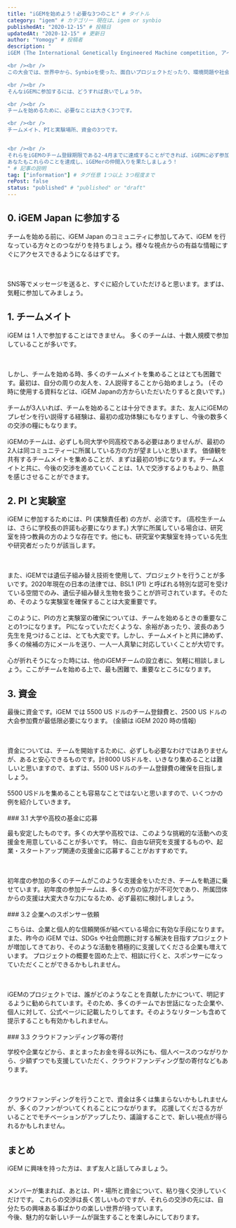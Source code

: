 ```yaml
---
title: "iGEMを始めよう！必要な3つのこと" # タイトル
category: "igem" # カテゴリー 現在は、igem or synbio
publishedAt: "2020-12-15" # 投稿日
updatedAt: "2020-12-15" # 更新日
author: "Yomogy" # 投稿者
description: "
iGEM (The International Genetically Engineered Machine competition, アイジェム) は、Synbio (合成生物学) に関する、世界最大の大会です。

<br /><br />
この大会では、世界中から、Synbioを使った、面白いプロジェクトだったり、環境問題や社会問題を解決するようなインパクトがあるプロジェクトが、多く発表されています。そしてその出身者たちは、150以上のスタートアップを設立したり、研究者になったりと、Synbioの登竜門的な大会になっています。

<br /><br />
そんなiGEMに参加するには、どうすれば良いでしょうか。

<br /><br />
チームを始めるために、必要なことは大きく3つです。

<br /><br />
チームメイト、PIと実験場所、資金の3つです。


<br /><br />
それらをiGEMのチーム登録期限である2-4月までに達成することができれば、iGEMに必ず参加できます。
あなたもこれらのことを達成し、iGEMerの仲間入りを果たしましょう！
" # 記事の説明
tag: ["information"] # タグ任意 1つ以上 3つ程度まで
rePost: false
status: "published" # "published" or "draft"
---
```


## 0. iGEM Japan に参加する

チームを始める前に、iGEM Japan のコミュニティに参加してみて、iGEM を行なっている方々とのつながりを持ちましょう。様々な視点からの有益な情報にすぐにアクセスできるようになるはずです。

<br />
<br />
SNS等でメッセージを送ると、すぐに紹介していただけると思います。まずは、気軽に参加してみましょう。

## 1. チームメイト

iGEM は 1 人で参加することはできません。
多くのチームは、十数人規模で参加していることが多いです。

<br />
<br />
しかし、チームを始める時、多くのチームメイトを集めることはとても困難です。最初は、自分の周りの友人を、2人説得することから始めましょう。
(その時に使用する資料などは、iGEM Japanの方からいただいたりすると良いです。)

<br />
<br />
チームが3人いれば、チームを始めることは十分できます。また、友人にiGEMのプレゼンを行い説得する経験は、最初の成功体験にもなりますし、今後の数多くの交渉の糧にもなります。

<br />
<br />
iGEMのチームは、必ずしも同大学や同高校である必要はありませんが、最初の2人は同コミュニティーに所属している方の方が望ましいと思います。
価値観を共有するチームメイトを集めることが、まずは最初の1歩になります。チームメイトと共に、今後の交渉を進めていくことは、1人で交渉するよりもより、熱意を感じさせることができます。

## 2. PI と実験室

iGEM に参加するためには、PI (実験責任者) の方が、必須です。 (高校生チームは、さらに学校長の許諾も必要になります。) 大学に所属している場合は、研究室を持つ教員の方のような存在です。他にも、研究室や実験室を持っている先生や研究者だったりが該当します。

<br />
<br />
また、iGEMでは遺伝子組み替え技術を使用して、プロジェクトを行うことが多いです。2020年現在の日本の法律では、BSL1
(P1)
と呼ばれる特別な認可を受けている空間でのみ、遺伝子組み替え生物を扱うことが許可されています。そのため、そのような実験室を確保することは大変重要です。

<br />
<br />
このように、PIの方と実験室の確保については、チームを始めるときの重要なことの1つになります。
PIになっていただくような、余裕があったり、波長のあう先生を見つけることは、とても大変です。しかし、チームメイトと共に諦めず、多くの候補の方にメールを送り、一人一人真摯に対応していくことが大切です。

<br />
<br />
心が折れそうになった時には、他のiGEMチームの設立者に、気軽に相談しましょう。ここがチームを始める上で、最も困難で、重要なところになります。

## 3. 資金

最後に資金です。iGEM では 5500 US ドルのチーム登録費と、2500 US ドルの大会参加費が最低限必要になります。 (金額は iGEM 2020 時の情報)

<br />
<br />
資金については、チームを開始するために、必ずしも必要なわけではありませんが、あると安心できるものです。計8000
USドルを、いきなり集めることは難しいと思いますので、まずは、5500
USドルのチーム登録費の確保を目指しましょう。

<br />
<br />
5500
USドルを集めることも容易なことではないと思いますので、いくつかの例を紹介していきます。
<br />
<br />
### 3.1 大学や高校の基金に応募

最も安定したものです。多くの大学や高校では、このような挑戦的な活動への支援金を用意していることが多いです。
特に、自由な研究を支援するものや、起業・スタートアップ関連の支援金に応募することがおすすめです。

<br />
<br />
初年度の参加の多くのチームがこのような支援金をいただき、チームを軌道に乗せています。初年度の参加チームは、多くの方の協力が不可欠であり、所属団体からの支援は大変大きな力になるため、必ず最初に検討しましょう。

<br />
<br />
### 3.2 企業へのスポンサー依頼

こちらは、企業と個人的な信頼関係が結べている場合に有効な手段になります。また、昨今の iGEM では、SDGs や社会問題に対する解決を目指すプロジェクトが増加してきており、そのような活動を積極的に支援してくださる企業も増えています。
プロジェクトの概要を固めた上で、相談に行くと、スポンサーになっていただくことができるかもしれません。

<br />
<br />
iGEMのプロジェクトでは、誰がどのようなことを貢献したかについて、明記するように勧められています。そのため、多くのチームでお世話になった企業や、個人に対して、公式ページに記載したりしてます。そのようなリターンも含めて提示することも有効かもしれません。

<br />
<br />
### 3.3 クラウドファンディング等の寄付

学校や企業などから、まとまったお金を得る以外にも、個人ベースのつながりから、少額ずつでも支援していただく、クラウドファンディング型の寄付などもあります。

<br />
<br />
クラウドファンディングを行うことで、資金は多くは集まらないかもしれませんが、多くのファンがついてくれることにつながります。
応援してくださる方がいることでモチベーションがアップしたり、議論することで、新しい視点が得られるかもしれません。

## まとめ

iGEM に興味を持った方は、まず友人と話してみましょう。

<br />
メンバーが集まれば、あとは、PI・場所と資金について、粘り強く交渉していくだけです。
これらの交渉は長く苦しいものですが、それらの交渉の先には、自分たちの興味ある事ばかりの楽しい世界が待っています。

<br />
今後、魅力的な新しいチームが誕生することを楽しみにしております。
